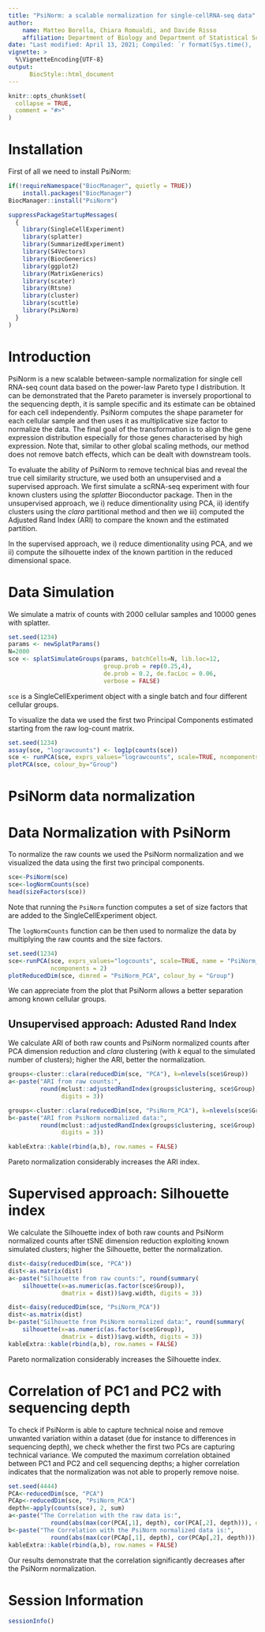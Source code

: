 ```yaml
---
title: "PsiNorm: a scalable normalization for single-cellRNA-seq data"
author: 
    name: Matteo Borella, Chiara Romualdi, and Davide Risso
    affiliation: Department of Biology and Department of Statistical Sciences, University of Padova 
date: "Last modified: April 13, 2021; Compiled: `r format(Sys.time(), '%B %d, %Y')`"
vignette: >
  %\VignetteEncoding{UTF-8}
output:
      BiocStyle::html_document  
---
```


<!--
%\VignetteEngine{knitr::rmarkdown}
%\VignetteIndexEntry{PsiNorm vignette}
-->

```r
knitr::opts_chunk$set(
  collapse = TRUE,
  comment = "#>"
)
```

# Installation

First of all we need to install PsiNorm:

```r
if(!requireNamespace("BiocManager", quietly = TRUE))
    install.packages("BiocManager")
BiocManager::install("PsiNorm")
```

```r
suppressPackageStartupMessages(
  {
    library(SingleCellExperiment)
    library(splatter)
    library(SummarizedExperiment)
    library(S4Vectors)
    library(BiocGenerics)
    library(ggplot2)
    library(MatrixGenerics)
    library(scater)
    library(Rtsne)
    library(cluster)
    library(scuttle)
    library(PsiNorm)
  }
)
```

# Introduction

PsiNorm is a new scalable between-sample normalization for single cell RNA-seq count data based on the power-law Pareto type I distribution. It can be demonstrated that the Pareto parameter is inversely proportional to the sequencing depth, it is sample specific and its estimate can be obtained for each cell independently. PsiNorm computes the shape parameter for each cellular sample and then uses it as multiplicative size factor to normalize the data. The final goal of the transformation is to align the gene expression distribution especially for those genes characterised by high expression. Note that, similar to other global scaling methods, our method does not remove batch effects, which can be dealt with downstream tools. 

To evaluate the ability of PsiNorm to remove technical bias and  reveal the true cell similarity structure, we used both an unsupervised and a supervised approach.
We first simulate a scRNA-seq experiment with four known clusters using the _splatter_ Bioconductor package.  Then in the unsupervised approach, we i) reduce dimentionality using PCA, ii) identify clusters using the _clara_ partitional method and then we iii)  computed the Adjusted Rand Index (ARI) to compare the known and the estimated partition.

In the supervised approach, we i) reduce dimentionality using PCA, and we  ii)  compute the silhouette index of the  known partition in the reduced dimensional space. 

# Data Simulation

We simulate a matrix of counts with 2000 cellular samples and 10000 genes with splatter.

```r
set.seed(1234)
params <- newSplatParams()
N=2000
sce <- splatSimulateGroups(params, batchCells=N, lib.loc=12,
                           group.prob = rep(0.25,4),
                           de.prob = 0.2, de.facLoc = 0.06,
                           verbose = FALSE) 
```

`sce` is a SingleCellExperiment object with a single batch and four different cellular groups.

To visualize the data we used the first two Principal Components estimated starting from the raw log-count matrix.

```r
set.seed(1234)
assay(sce, "lograwcounts") <- log1p(counts(sce))
sce <- runPCA(sce, exprs_values="lograwcounts", scale=TRUE, ncomponents = 2)
plotPCA(sce, colour_by="Group")
```

# PsiNorm data normalization 

# Data Normalization with PsiNorm 

To normalize the raw counts we used the PsiNorm normalization and we visualized the data using the first two principal components. 

```r
sce<-PsiNorm(sce)
sce<-logNormCounts(sce)
head(sizeFactors(sce))
```

Note that running the `PsiNorm` function computes a set of size factors that are added to the SingleCellExperiment object.

The `logNormCounts` function can be then used to normalize the data by multiplying the raw counts and the size factors.

```r
set.seed(1234)
sce<-runPCA(sce, exprs_values="logcounts", scale=TRUE, name = "PsiNorm_PCA",
            ncomponents = 2)
plotReducedDim(sce, dimred = "PsiNorm_PCA", colour_by = "Group")
```

We can appreciate from the plot that PsiNorm allows a better separation among known cellular groups.

## Unsupervised approach: Adusted Rand Index  

We calculate ARI of both raw counts and PsiNorm normalized counts after PCA dimension reduction and $clara$ clustering (with $k$ equal to the simulated number of clusters); higher the ARI, better the normalization. 

```r
groups<-cluster::clara(reducedDim(sce, "PCA"), k=nlevels(sce$Group))
a<-paste("ARI from raw counts:", 
         round(mclust::adjustedRandIndex(groups$clustering, sce$Group), 
               digits = 3))

groups<-cluster::clara(reducedDim(sce, "PsiNorm_PCA"), k=nlevels(sce$Group))
b<-paste("ARI from PsiNorm normalized data:",
         round(mclust::adjustedRandIndex(groups$clustering, sce$Group), 
               digits = 3))

kableExtra::kable(rbind(a,b), row.names = FALSE)
```

Pareto normalization considerably increases the ARI index.

# Supervised approach: Silhouette index

We calculate the Silhouette index of both raw counts and PsiNorm normalized counts after tSNE dimension reduction exploiting known simulated clusters; higher the Silhouette, better the normalization. 

```r
dist<-daisy(reducedDim(sce, "PCA"))
dist<-as.matrix(dist)
a<-paste("Silhouette from raw counts:", round(summary(
    silhouette(x=as.numeric(as.factor(sce$Group)),
               dmatrix = dist))$avg.width, digits = 3))

dist<-daisy(reducedDim(sce, "PsiNorm_PCA"))
dist<-as.matrix(dist)
b<-paste("Silhouette from PsiNorm normalized data:", round(summary(
    silhouette(x=as.numeric(as.factor(sce$Group)),
               dmatrix = dist))$avg.width, digits = 3))
kableExtra::kable(rbind(a,b), row.names = FALSE)
```

Pareto normalization considerably increases the Silhouette index. 

# Correlation of PC1 and PC2 with sequencing depth

To check if PsiNorm is able to capture technical noise and remove unwanted variation within a dataset (due for instance to differences in sequencing depth), we check whether the first two PCs are capturing technical variance. We computed the maximum correlation obtained between PC1 and PC2 and cell sequencing depths; a higher correlation indicates that the normalization was not able to properly remove noise.

```r
set.seed(4444)
PCA<-reducedDim(sce, "PCA") 
PCAp<-reducedDim(sce, "PsiNorm_PCA")
depth<-apply(counts(sce), 2, sum)
a<-paste("The Correlation with the raw data is:",
            round(abs(max(cor(PCA[,1], depth), cor(PCA[,2], depth))), digits=3))
b<-paste("The Correlation with the PsiNorm normalized data is:",
            round(abs(max(cor(PCAp[,1], depth), cor(PCAp[,2], depth))), digits = 3))
kableExtra::kable(rbind(a,b), row.names = FALSE)
```

Our results demonstrate that the correlation significantly decreases after the PsiNorm normalization.

# Session Information

```r
sessionInfo()
```